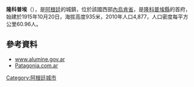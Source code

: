 {{Coord|38|4|S|70|37|W|display=title}}

'''隆科普埃'''（{{lang-es|Loncopué}}），是[[阿根廷|阿根廷]]的城鎮，位於該國西部[[內烏肯省|內烏肯省]]，是[[隆科普埃縣|隆科普埃縣]]的首府，始建於1915年10月20日，海拔高度935米，2010年人口4,877，人口密度每平方公里60.96人。

==參考資料==
*[https://web.archive.org/web/20071213174030/http://www.alumine.gov.ar/ www.alumine.gov.ar]
* [https://web.archive.org/web/20080217202643/http://www.patagonia.com.ar/neuquen/copahuecaviahue/lajasloncopue.php Patagonia.com.ar]

{{Argentina-geo-stub}}
[[Category:阿根廷城市|Category:阿根廷城市]]